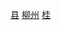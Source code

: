 [[Category:柳州区县|县]]
[[Category:广西民族自治县|柳州]]
[[Category:中国苗族自治县|桂]]
{{catmore|融水苗族自治县|广西壮族自治区融水苗族自治县}}